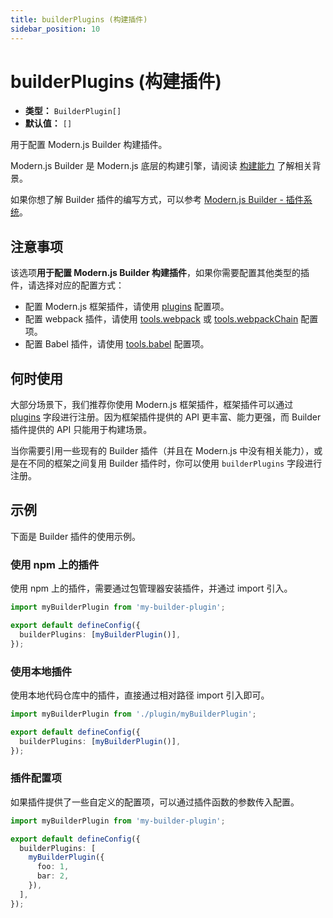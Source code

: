 ```yaml
---
title: builderPlugins (构建插件)
sidebar_position: 10
---
```

# builderPlugins (构建插件)

- **类型：** `BuilderPlugin[]`
- **默认值：** `[]`

用于配置 Modern.js Builder 构建插件。

Modern.js Builder 是 Modern.js 底层的构建引擎，请阅读 [构建能力](/guides/concept/builder) 了解相关背景。

如果你想了解 Builder 插件的编写方式，可以参考 [Modern.js Builder - 插件系统](https://modernjs.dev/builder/plugins/introduction.html)。

## 注意事项

该选项**用于配置 Modern.js Builder 构建插件**，如果你需要配置其他类型的插件，请选择对应的配置方式：

- 配置 Modern.js 框架插件，请使用 [plugins](/configure/app/plugins) 配置项。
- 配置 webpack 插件，请使用 [tools.webpack](/configure/app/tools/webpack) 或 [tools.webpackChain](/configure/app/tools/webpack-chain) 配置项。
- 配置 Babel 插件，请使用 [tools.babel](/configure/app/tools/babel) 配置项。

## 何时使用

大部分场景下，我们推荐你使用 Modern.js 框架插件，框架插件可以通过 [plugins](/configure/app/plugins) 字段进行注册。因为框架插件提供的 API 更丰富、能力更强，而 Builder 插件提供的 API 只能用于构建场景。

当你需要引用一些现有的 Builder 插件（并且在 Modern.js 中没有相关能力），或是在不同的框架之间复用 Builder 插件时，你可以使用 `builderPlugins` 字段进行注册。

## 示例

下面是 Builder 插件的使用示例。

### 使用 npm 上的插件

使用 npm 上的插件，需要通过包管理器安装插件，并通过 import 引入。

```ts title="modern.config.ts"
import myBuilderPlugin from 'my-builder-plugin';

export default defineConfig({
  builderPlugins: [myBuilderPlugin()],
});
```

### 使用本地插件

使用本地代码仓库中的插件，直接通过相对路径 import 引入即可。

```ts title="modern.config.ts"
import myBuilderPlugin from './plugin/myBuilderPlugin';

export default defineConfig({
  builderPlugins: [myBuilderPlugin()],
});
```

### 插件配置项

如果插件提供了一些自定义的配置项，可以通过插件函数的参数传入配置。

```ts title="modern.config.ts"
import myBuilderPlugin from 'my-builder-plugin';

export default defineConfig({
  builderPlugins: [
    myBuilderPlugin({
      foo: 1,
      bar: 2,
    }),
  ],
});
```
